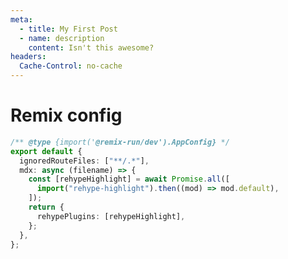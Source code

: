 ```yaml
---
meta:
  - title: My First Post
  - name: description
    content: Isn't this awesome?
headers:
  Cache-Control: no-cache
---
```




# Remix config

```ts
/** @type {import('@remix-run/dev').AppConfig} */
export default {
  ignoredRouteFiles: ["**/.*"],
  mdx: async (filename) => {
    const [rehypeHighlight] = await Promise.all([
      import("rehype-highlight").then((mod) => mod.default),
    ]);
    return {
      rehypePlugins: [rehypeHighlight],
    };
  },
};

```

